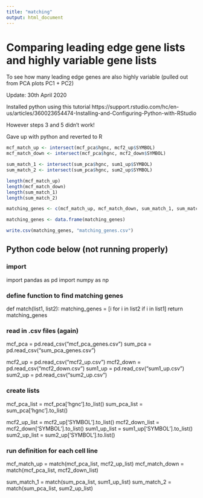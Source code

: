 ```yaml
---
title: "matching"
output: html_document
---
```


# Comparing leading edge gene lists and highly variable gene lists

To see how many leading edge genes are also highly variable (pulled out from PCA plots PC1 + PC2)

Update: 30th April 2020

Installed python using this tutorial https://support.rstudio.com/hc/en-us/articles/360023654474-Installing-and-Configuring-Python-with-RStudio

However steps 3 and 5 didn't work! 

Gave up with python and reverted to R

```r
mcf_match_up <- intersect(mcf_pca$hgnc, mcf2_up$SYMBOL)
mcf_match_down <- intersect(mcf_pca$hgnc, mcf2_down$SYMBOL)

sum_match_1 <- intersect(sum_pca$hgnc, sum1_up$SYMBOL)
sum_match_2 <- intersect(sum_pca$hgnc, sum2_up$SYMBOL)

length(mcf_match_up)
length(mcf_match_down)
length(sum_match_1)
length(sum_match_2)

matching_genes <- c(mcf_match_up, mcf_match_down, sum_match_1, sum_match_2)

matching_genes <- data.frame(matching_genes)

write.csv(matching_genes, "matching_genes.csv")


```






## Python code below (not running properly)


### import

import pandas as pd
import numpy as np


### define function to find matching genes

def match(list1, list2):
    matching_genes = [i for i in list2 if i in list1]
    return matching_genes
    
### read in .csv files (again)

mcf_pca = pd.read_csv("mcf_pca_genes.csv")
sum_pca = pd.read_csv("sum_pca_genes.csv")

mcf2_up = pd.read_csv("mcf2_up.csv")
mcf2_down = pd.read_csv("mcf2_down.csv")
sum1_up = pd.read_csv("sum1_up.csv")
sum2_up = pd.read_csv("sum2_up.csv")
    
### create lists

mcf_pca_list = mcf_pca['hgnc'].to_list()
sum_pca_list = sum_pca['hgnc'].to_list()

mcf2_up_list = mcf2_up['SYMBOL'].to_list()
mcf2_down_list = mcf2_down['SYMBOL'].to_list()
sum1_up_list = sum1_up['SYMBOL'].to_list()
sum2_up_list = sum2_up['SYMBOL'].to.list()

### run definition for each cell line

mcf_match_up = match(mcf_pca_list, mcf2_up_list)
mcf_match_down = match(mcf_pca_list, mcf2_down_list)

sum_match_1 = match(sum_pca_list, sum1_up_list)
sum_match_2 = match(sum_pca_list, sum2_up_list)



